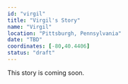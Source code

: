 ```yaml
---
id: "virgil"
title: "Virgil's Story"
name: "Virgil"
location: "Pittsburgh, Pennsylvania"
date: "TBD"
coordinates: [-80,40.4406]
status: "draft"
---
```





<!-- TODO: Add hero image path (relative or /static/img/...) -->

This story is coming soon.

<!-- UPGRADED_IMAGE_FORMAT -->
